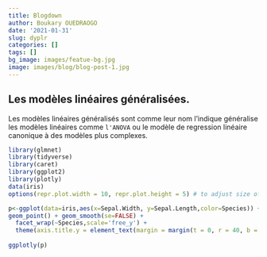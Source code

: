```yaml
---
title: Blogdown
author: Boukary OUEDRAOGO
date: '2021-01-31'
slug: dyplr
categories: []
tags: []
bg_image: images/featue-bg.jpg
image: images/blog/blog-post-1.jpg
---
```

## Les modèles linéaires généralisées.
Les modèles linéaires généralisés sont comme leur nom l'indique généralise les modèles linéaires comme `l'ANOVA` ou le modèle de regression linéaire canonique à des modèles plus complexes.
```r
library(glmnet)
library(tidyverse)
library(caret)
library(ggplot2)
library(plotly)
data(iris)
options(repr.plot.width = 10, repr.plot.height = 5) # to adjust size of plots

p<-ggplot(data=iris,aes(x=Sepal.Width, y=Sepal.Length,color=Species)) +
geom_point() + geom_smooth(se=FALSE) + 
  facet_wrap(~Species,scale='free_y') + 
  theme(axis.title.y = element_text(margin = margin(t = 0, r = 40, b = 0, l = 0)))
  
ggplotly(p)
```



